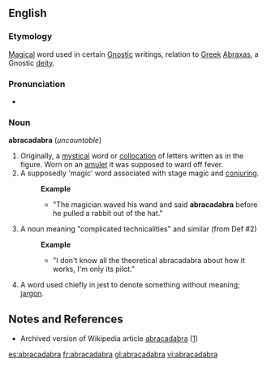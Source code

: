 ==English==

===Etymology===
{{wikipedia}}
[[Magical]] word used in certain [[Gnostic]] writings, relation to [[Greek]] [[Abraxas]], a Gnostic [[deity]].

===Pronunciation===
*{{audio|en-us-abracadabra.ogg|Audio (US)}}

===Noun===
'''abracadabra''' (''uncountable'')
# Originally, a [[mystical]] word or [[collocation]] of letters written as in the figure. Worn on an [[amulet]] it was supposed to ward off fever. 
# A supposedly 'magic' word associated with stage magic and [[conjuring]].
#:'''Example'''
#:*"The magician waved his wand and said '''abracadabra''' before he pulled a rabbit out of the hat."
# A noun meaning "complicated technicalities" and similar (from Def #2)
#:'''Example'''
#:*"I don't know all the theoretical abracadabra about how it works, I'm only its pilot."
# A word used chiefly in jest to denote something without meaning; [[jargon]].

==Notes and References==
* Archived version of Wikipedia article [[wikipedia:Abracadabra|abracadabra]] ([http://en.wikipedia.org/w/index.php?title=Abracadabra_%28disambiguation%29&direction=next&oldid=16891492])

[[es:abracadabra]]
[[fr:abracadabra]]
[[gl:abracadabra]]
[[vi:abracadabra]]